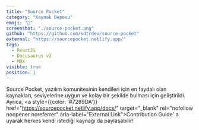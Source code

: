 ```yaml
---
title: "Source Pocket"
category: "Kaynak Deposu"
emoji: "🔗"
screenshot: "./source-pocket.png"
github: "https://github.com/sdtrdev/source-pocket"
external: "https://sourcepocket.netlify.app/"
tags:
  - ReactJS
  - Docusaurus v2
  - MDX
visible: true
position: 1
---
```


Source Pocket, yazılım komunitesinin kendileri için en faydalı olan kaynakları, seviyelerine uygun ve kolay bir şekilde bulması için geliştirildi. Ayrıca, <a style={{color: '#7289DA'}} href="https://sourcepocket.netlify.app/docs/" target="_blank" rel="nofollow noopener noreferrer" aria-label="External Link">Contribution Guide</a>' a uyarak herkes kendi istediği kaynağı da paylaşabilir!

